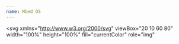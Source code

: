 ```yaml
---
name: Mbed OS
---
```


<svg
  xmlns="http://www.w3.org/2000/svg"
  viewBox="20 10 60 80"
  width="100%"
  height="100%"
  fill="currentColor"
  role="img"
>
  <path d="m38.49 67.7-.15-.35-3 1.31.15.35a15 15 0 1 0 16.22-20.77l-2.84-.37a10.84 10.84 0 1 1 11-15.79l.17.34 2.87-1.51-.17-.33a14.08 14.08 0 1 0-14.23 20.5l2.74.36A11.71 11.71 0 1 1 38.49 67.7Z" />
  <path d="M44.85 37.38a5.28 5.28 0 1 0 5.28-5.27 5.29 5.29 0 0 0-5.28 5.27Zm2.75 0a2.53 2.53 0 1 1 2.53 2.54 2.53 2.53 0 0 1-2.53-2.54ZM54.3 62.24a5.28 5.28 0 1 0-5.3 5.27 5.28 5.28 0 0 0 5.3-5.27Zm-2.74 0A2.54 2.54 0 1 1 49 59.7a2.54 2.54 0 0 1 2.56 2.54Z" />
  <path d="M27.21 49.13 30 47.71l-.15-.33a22 22 0 0 1-2-9.18 22.3 22.3 0 0 1 41.67-11l.17.31 2.81-1.43-.2-.34a25.43 25.43 0 0 0-45.25 23.04ZM72.68 50.23l-.17-.34-2.79 1.42.16.34a23 23 0 0 1-20.64 33.4 22.93 22.93 0 0 1-20.5-12.44l-.17-.33-2.81 1.43.18.33A26.24 26.24 0 0 0 75.48 62a26.39 26.39 0 0 0-2.8-11.77Z" />
</svg>
